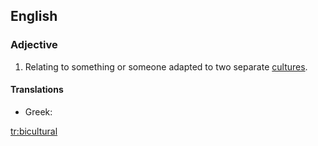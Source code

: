 ==English==

===Adjective===
{{en-adj}}

# Relating to something or someone adapted to two separate [[culture]]s.

====Translations====
{{trans-top|relating to something or someone adapted to two cultures}}
* Greek: {{t-|el|αμφιπολιτισμικός|m|tr=amfipolitismikós}}
{{trans-mid}}
{{trans-bottom}}

[[tr:bicultural]]